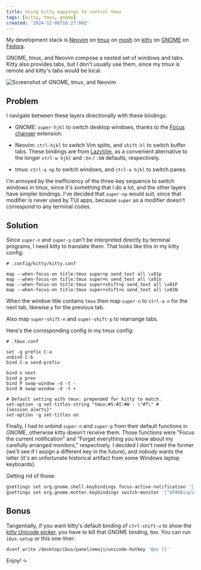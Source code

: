 ```yaml
---
title: Using kitty mappings to control tmux
tags: [kitty, tmux, gnome]
created: '2024-12-08T16:27:00Z'
---
```


My development stack is [Neovim](https://neovim.io/) on
[tmux](https://github.com/tmux/tmux) on [mosh](https://mosh.org/) on
[kitty](https://sw.kovidgoyal.net/kitty/) on [GNOME](https://www.gnome.org/) on
[Fedora](https://fedoraproject.org/).

GNOME, tmux, and Neovim compose a nested set of windows and tabs. Kitty also
provides tabs, but I don't usually use them, since my tmux is remote and kitty's
tabs would be local.

<Media>
  <Image src={nestedWindows} alt="Screenshot of GNOME, tmux, and Neovim" />
</Media>

## Problem

I navigate between these layers directionally with these bindings:

- GNOME: `super-hjkl` to switch desktop windows, thanks to the
  [Focus changer](https://extensions.gnome.org/extension/4627/focus-changer/)
  extension.

- Neovim: `ctrl-hjkl` to switch Vim splits, and `shift-hl` to switch buffer
  tabs. These bindings are from [LazyVim](https://www.lazyvim.org/keymaps), as
  a convenient alternative to the longer `ctrl-w hjkl` and `:bn` / `:bN`
  defaults, respectively.

- tmux: `ctrl-a np` to switch windows, and `ctrl-a hjkl` to switch panes.

I'm annoyed by the inefficiency of the three-key sequence to switch
windows in tmux, since it's something that I do a lot, and the other layers have
simpler bindings. I've decided that `super-np` would suit, since that modifier
is never used by TUI apps, because `super` as a modifier doesn't correspond to
any terminal codes.

## Solution

Since `super-n` and `super-p` can't be interpreted directly by terminal
programs, I need kitty to translate them. That looks like this in my
kitty config:

```
# .config/kitty/kitty.conf

map --when-focus-on title:tmux super+p send_text all \x01p
map --when-focus-on title:tmux super+n send_text all \x01n
map --when-focus-on title:tmux super+shift+p send_text all \x01P
map --when-focus-on title:tmux super+shift+n send_text all \x01N
```

When the window title contains `tmux` then map `super-n` to `ctrl-a n` for the
next tab, likewise `p` for the previous tab.

Also map `super-shift-n` and `super-shift-p` to rearrange tabs.

Here's the corresponding config in my tmux config:

```
# .tmux.conf

set -g prefix C-a
unbind C-b
bind C-a send-prefix

bind n next
bind p prev
bind P swap-window -d -t -
bind N swap-window -d -t +

# Default setting with tmux: prepended for kitty to match.
set-option -g set-titles-string "tmux:#S:#I:#W - \"#T\" #{session_alerts}"
set-option -g set-titles on
```

Finally, I had to unbind `super-n` and `super-p` from their default
functions in GNOME, otherwise kitty doesn't receive them. Those functions were
"Focus the current notification" and "Forget everything you know about my
carefully arranged monitors," respectively. I decided I don't need the former
(we'll see if I assign a different key in the future), and _nobody_
wants the latter (it's an unfortunate historical artifact from some Windows
laptop keyboards).

Getting rid of those:

```sh
gsettings set org.gnome.shell.keybindings focus-active-notification '[]'
gsettings set org.gnome.mutter.keybindings switch-monitor '["XF86Display"]'
```

## Bonus

Tangentially, if you want kitty's default binding of `ctrl-shift-u` to show the
[kitty Unicode picker](https://sw.kovidgoyal.net/kitty/kittens/unicode_input/),
you have to kill that GNOME binding, too. You can run `ibus-setup` or this
one-liner:

```sh
dconf write /desktop/ibus/panel/emoji/unicode-hotkey '@as []'
```

Enjoy! ∿
